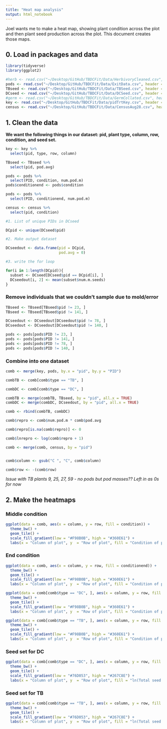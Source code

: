 ```yaml
---
title: "Heat map analysis"
output: html_notebook
---
```


Joel wants me to make a heat map, showing plant condition across the plot and then plant seed production across the plot. This document creates those maps. 


## 0. Load in packages and data

```r
library(tidyverse)
library(ggplot2)
```



```r
#herb <- read.csv("~/Desktop/GitHub/TBDCFit/Data/HerbivoryCleaned.csv", header = TRUE)
pods <- read.csv("~/Desktop/GitHub/TBDCFit/Data/ExitData.csv", header = TRUE)
TBseed <- read.csv("~/Desktop/GitHub/TBDCFit/Data/TBSeed.csv", header = TRUE)
DCseed <- read.csv("~/Desktop/GitHub/TBDCFit/Data/DCSeed.csv", header = TRUE)
#germ <- read.csv("~/Desktop/GitHub/TBDCFit/Data/GermCollated.csv", header = TRUE)
key <- read.csv("~/Desktop/GitHub/TBDCFit/Data/pidTrtKey.csv", header = TRUE)
census <- read.csv("~/Desktop/GitHub/TBDCFit/Data/CensusAug28.csv", header = TRUE)
```



## 1. Clean the data 

**We want the following things in our dataset: pid, plant type, column, row, condition, and seed set. **

```r
key <- key %>%
  select(pid, type, row, column)
```

```r
TBseed <- TBseed %>%
  select(pid, pod.avg)
```

```r
pods <- pods %>%
  select(PID, condition, num.pod.m)
pods$conditionend <- pods$condition

pods <- pods %>%
  select(PID, conditionend, num.pod.m)
```

```r
census <- census %>%
  select(pid, condition)
```


```r
#1. List of unique PIDs in DCseed

DCpid <- unique(DCseed$pid)

#2. Make output dataset

DCseedout <- data.frame(pid = DCpid, 
                        pod.avg = 0)

#3. write the for loop 

for(i in 1:length(DCpid)){
  subset <- DCseed[DCseed$pid == DCpid[i], ]
  DCseedout[i, 2] <- mean(subset$num.m.seeds)
}
```

### Remove individuals that we couldn't sample due to mold/error

```r
TBseed <- TBseed[TBseed$pid != 23, ]
TBseed <- TBseed[TBseed$pid != 141, ]
```


```r
DCseedout <- DCseedout[DCseedout$pid != 78, ]
DCseedout <- DCseedout[DCseedout$pid != 140, ]
```


```r
pods <- pods[pods$PID != 23, ]
pods <- pods[pods$PID != 141, ]
pods <- pods[pods$PID != 78, ]
pods <- pods[pods$PID != 140, ]
```


### Combine into one dataset

```r
comb <- merge(key, pods, by.x = "pid", by.y = "PID")

combTB <- comb[comb$type == "TB", ]

combDC <- comb[comb$type == "DC", ]

combTB <- merge(combTB, TBseed, by = "pid", all.x = TRUE)
combDC <- merge(combDC, DCseedout, by = "pid", all.x = TRUE)

comb <- rbind(combTB, combDC)

comb$repro <- comb$num.pod.m * comb$pod.avg

comb$repro[is.na(comb$repro)] <- 0

comb$lnrepro <- log(comb$repro + 1)

comb <- merge(comb, census, by = "pid")


comb$column <- gsub("C ", "C", comb$column)

comb$row <- -(comb$row)
```

*Issue with TB plants 9, 25, 27, 59 - no pods but pod masses?? Left in as 0s for now*


##  2. Make the heatmaps

### Middle condition

```r
ggplot(data = comb, aes(x = column, y = row, fill = condition)) + 
  theme_bw() + 
  geom_tile() + 
  scale_fill_gradient(low = "#F98B0B", high = "#360E61") + 
  labs(x = "Column of plot", y  = "Row of plot", fill = "Condition of plant")
```

### End  condition

```r
ggplot(data = comb, aes(x = column, y = row, fill = conditionend)) + 
  theme_bw() + 
  geom_tile() + 
  scale_fill_gradient(low = "#F98B0B", high = "#360E61") + 
  labs(x = "Column of plot", y  = "Row of plot", fill = "Condition of plant")
```

```r
ggplot(data = comb[comb$type == "DC", ], aes(x = column, y = row, fill = conditionend)) + 
  theme_bw() + 
  geom_tile() + 
  scale_fill_gradient(low = "#F98B0B", high = "#360E61") + 
  labs(x = "Column of plot", y  = "Row of plot", fill = "Condition of plant")
```

```r
ggplot(data = comb[comb$type == "TB", ], aes(x = column, y = row, fill = conditionend)) + 
  theme_bw() + 
  geom_tile() + 
  scale_fill_gradient(low = "#F98B0B", high = "#360E61") + 
  labs(x = "Column of plot", y  = "Row of plot", fill = "Condition of plant")
```


### Seed set for DC

```r
ggplot(data = comb[comb$type == "DC", ], aes(x = column, y = row, fill = lnrepro)) + 
  theme_bw() + 
  geom_tile() + 
  scale_fill_gradient(low = "#76D053", high = "#267C8E") + 
  labs(x = "Column of plot", y  = "Row of plot", fill = "ln(Total seed set)")
```


### Seed set for TB

```r
ggplot(data = comb[comb$type == "TB", ], aes(x = column, y = row, fill = lnrepro)) + 
  theme_bw() + 
  geom_tile() + 
  scale_fill_gradient(low = "#76D053", high = "#267C8E") + 
  labs(x = "Column of plot", y  = "Row of plot", fill = "ln(Total seed set)")
```

